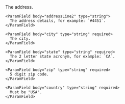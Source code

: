   <Expandable title="properties">
    <ParamField body="addressLine1" type="string" required>
      The address.
    </ParamField>

    <ParamField body="addressLine2" type="string">
      The address details, for example: `#4451`.
    </ParamField>

    <ParamField body="city" type="string" required>
      The city.
    </ParamField>

    <ParamField body="state" type="string" required>
      The 2 letter state acronym, for example: `CA`.
    </ParamField>

    <ParamField body="zip" type="string" required>
      5 digit zip code.
    </ParamField>

    <ParamField body="country" type="string" required>
      Must be "USA".
    </ParamField>

  </Expandable>
